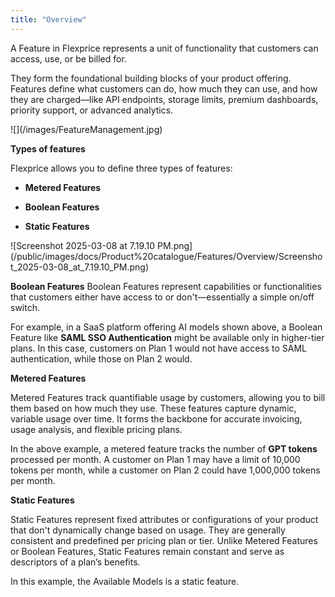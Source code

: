 ```yaml
---
title: "Overview"
---
```


A Feature in Flexprice represents a unit of functionality that customers can access, use, or be billed for.

They form the foundational building blocks of your product offering. Features define what customers can do, how much they can use, and how they are charged—like API endpoints, storage limits, premium dashboards, priority support, or advanced analytics.

<Frame>
  ![](/images/FeatureManagement.jpg)
</Frame>

**Types of features**

Flexprice allows you to define three types of features:

* **Metered Features**

* **Boolean Features**

* **Static Features**

<Frame>
  ![Screenshot 2025-03-08 at 7.19.10 PM.png](/public/images/docs/Product%20catalogue/Features/Overview/Screenshot_2025-03-08_at_7.19.10_PM.png)
</Frame>

**Boolean Features**
Boolean Features represent capabilities or functionalities that customers either have access to or don't—essentially a simple on/off switch.

For example, in a SaaS platform offering AI models shown above, a Boolean Feature like **SAML SSO Authentication** might be available only in higher-tier plans. In this case, customers on Plan 1 would not have access to SAML authentication, while those on Plan 2 would.

**Metered Features**

Metered Features track quantifiable usage by customers, allowing you to bill them based on how much they use. These features capture dynamic, variable usage over time. It forms the backbone for accurate invoicing, usage analysis, and flexible pricing plans.

In the above example, a metered feature tracks the number of **GPT tokens** processed per month. A customer on Plan 1 may have a limit of 10,000 tokens per month, while a customer on Plan 2 could have 1,000,000 tokens per month.

**Static Features**

Static Features represent fixed attributes or configurations of your product that don't dynamically change based on usage. They are generally consistent and predefined per pricing plan or tier. Unlike Metered Features or Boolean Features, Static Features remain constant and serve as descriptors of a plan’s benefits.

In this example, the Available Models is a static feature.